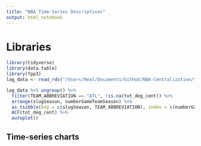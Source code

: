 ```yaml
---
title: "NBA Time-Series Descriptives"
output: html_notebook
---
```


# Libraries
```r
library(tidyverse)
library(data.table)
library(fpp3)
lag_data <- read_rds("/Users/Neal/Documents/GitHub/NBA-Centralization/team_w_lags.rds")
```


```r
lag_data %>% ungroup() %>% 
  filter(TEAM_ABBREVIATION == "ATL", !is.na(tot_deg_cent)) %>%
  arrange(slugSeason, numberGameTeamSeason) %>%
  as_tsibble(key = c(slugSeason, TEAM_ABBREVIATION), index = c(numberGameTeamSeason)) %>% fill_gaps(.full = TRUE) %>%
  ACF(tot_deg_cent) %>%
  autoplot()
```





## Time-series charts
```r

```












